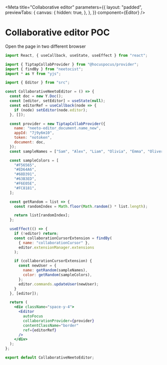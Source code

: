 
<Meta
  title="Collaborative editor"
  parameters={{
    layout: "padded",
    previewTabs: {
      canvas: {
        hidden: true,
      },
    },
  }}
  component={Editor}
/>

# Collaborative editor POC

Open the page in two different browser

<Canvas>
  <CollaborativeNeetoEditor />
</Canvas>

```jsx
import React, { useCallback, useState, useEffect } from "react";

import { TiptapCollabProvider } from "@hocuspocus/provider";
import { findBy } from "neetocist";
import * as Y from "yjs";

import { Editor } from "src";

const CollaborativeNeetoEditor = () => {
  const doc = new Y.Doc();
  const [editor, setEditor] = useState(null);
  const editorRef = useCallback(node => {
    if (node) setEditor(node.editor);
  }, []);

  const provider = new TiptapCollabProvider({
    name: "neeto-editor_document.name_new",
    appId: "7j9y6m10",
    token: "notoken",
    document: doc,
  });
  const sampleNames = ["Sam", "Alex", "Liam", "Olivia", "Emma", "Oliver"];

  const sampleColors = [
    "#F56565",
    "#ED64A6",
    "#68D391",
    "#63B3ED",
    "#F6E05E",
    "#FC8181",
  ];

  const getRandom = list => {
    const randomIndex = Math.floor(Math.random() * list.length);

    return list[randomIndex];
  };

  useEffect(() => {
    if (!editor) return;
    const collaborationCursorExtension = findBy(
      { name: "collaborationCursor" },
      editor.extensionManager.extensions
    );

    if (collaborationCursorExtension) {
      const newUser = {
        name: getRandom(sampleNames),
        color: getRandom(sampleColors),
      };
      editor.commands.updateUser(newUser);
    }
  }, [editor]);

  return (
    <div className="space-y-4">
      <Editor
        autoFocus
        collaborationProvider={provider}
        contentClassName="border"
        ref={editorRef}
      />
    </div>
  );
};

export default CollaborativeNeetoEditor;
```
